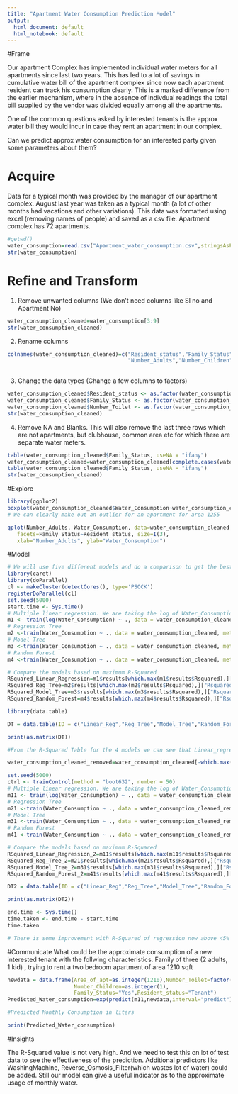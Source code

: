 ```yaml
---
title: "Apartment Water Consumption Prediction Model"
output:
  html_document: default
  html_notebook: default
---
```


#Frame

Our apartment Complex has implemented individual water meters for all apartments since last two years. This has led to a lot of savings in cumulative water bill of the apartment complex since now each apartment resident can track his consumption clearly.  This is a marked difference from the earlier mechanism, where in the absence of indivdual readings the total bill supplied by the vendor was divided equally among all the apartments.

One of the common questions asked by interested tenants is the approx water bill they would incur in case they rent an apartment in our complex.

Can we predict approx water consumption for an interested party given some parameters about them?

# Acquire

Data for a typical month was provided by the manager of our apartment complex.  August last year was taken as a typical month (a lot of other months had vacations and other variations).  This data was formatted using excel (removing names of people) and saved as a csv file. Apartment complex has 72 apartments.


```r
#getwd()
water_consumption=read.csv("Apartment_water_consumption.csv",stringsAsFactors = FALSE)
str(water_consumption)

```
# Refine and Transform

1. Remove unwanted columns (We don't need columns like Sl no and Apartment No)
```r
water_consumption_cleaned=water_consumption[3:9]
str(water_consumption_cleaned)
```
2. Rename columns
```r
colnames(water_consumption_cleaned)=c("Resident_status","Family_Status",
                                      "Number_Adults","Number_Children","Number_Toilet","Area_of_apt","Water_Consumption") 
        
```
3. Change the data types (Change a few columns to factors)

```r
water_consumption_cleaned$Resident_status <- as.factor(water_consumption_cleaned$Resident_status)
water_consumption_cleaned$Family_Status <- as.factor(water_consumption_cleaned$Family_Status)
water_consumption_cleaned$Number_Toilet <- as.factor(water_consumption_cleaned$Number_Toilet)
str(water_consumption_cleaned)
```
4. Remove NA and Blanks. This will also remove the last three rows which are not apartments, but clubhouse, common area etc for which there are separate water meters.
```r

table(water_consumption_cleaned$Family_Status, useNA = "ifany")
water_consumption_cleaned=water_consumption_cleaned[complete.cases(water_consumption_cleaned),]
table(water_consumption_cleaned$Family_Status, useNA = "ifany")
str(water_consumption_cleaned)

```
#Explore
```r
library(ggplot2)
boxplot(water_consumption_cleaned$Water_Consumption~water_consumption_cleaned$Area_of_apt)
# We can clearly make out an outlier for an apartment for area 1255

qplot(Number_Adults, Water_Consumption, data=water_consumption_cleaned, shape=Number_Toilet, color=Number_Toilet, 
   facets=Family_Status~Resident_status, size=I(3),
   xlab="Number_Adults", ylab="Water_Consumption") 
```

#Model

```r
# We will use five different models and do a comparison to get the best model
library(caret)
library(doParallel) 
cl <- makeCluster(detectCores(), type='PSOCK')
registerDoParallel(cl)
set.seed(5000)
start.time <- Sys.time()
# Multiple linear regression. We are taking the log of Water_Consumption as the relation between that and several variables are non -linear
m1 <- train(log(Water_Consumption) ~ ., data = water_consumption_cleaned, method = "lm")
# Regression Tree
m2 <-train(Water_Consumption ~ ., data = water_consumption_cleaned, method = "rpart", metric="Rsquared")
# Model Tree
m3 <-train(Water_Consumption ~ ., data = water_consumption_cleaned, method = "M5",metric="Rsquared")
# Random Forest
m4 <-train(Water_Consumption ~ ., data = water_consumption_cleaned, method = "rf",metric="Rsquared")

# Compare the models based on maximum R-Squared
RSquared_Linear_Regression=m1$results[which.max(m1$results$Rsquared),]["Rsquared"]
RSquared_Reg_Tree=m2$results[which.max(m2$results$Rsquared),]["Rsquared"]
RSquared_Model_Tree=m3$results[which.max(m3$results$Rsquared),]["Rsquared"]
RSquared_Random_Forest=m4$results[which.max(m4$results$Rsquared),]["Rsquared"]

library(data.table)

DT = data.table(ID = c("Linear_Reg","Reg_Tree","Model_Tree","Random_Forest"), R_Squared=c(RSquared_Linear_Regression,RSquared_Reg_Tree,RSquared_Model_Tree,RSquared_Random_Forest))

print(as.matrix(DT))

#From the R-Squared Table for the 4 models we can see that Linear_regression has the highest R-Squared. #However it is still low at approx 37%. Can we improve it. recall that from the visualiazation we did #during explore phase we found a big outlier. Can that be causing an issue? Let us remove that and try

water_consumption_cleaned_removed=water_consumption_cleaned[-which.max(water_consumption_cleaned$Water_Consumption),]

set.seed(5000)
ctrl <- trainControl(method = "boot632", number = 50)
# Multiple linear regression. We are taking the log of Water_Consumption as the relation between that and several variables are non -linear
m11 <- train(log(Water_Consumption) ~ ., data = water_consumption_cleaned_removed, method = "lm",trControl = ctrl)
# Regression Tree
m21 <-train(Water_Consumption ~ ., data = water_consumption_cleaned_removed, method = "rpart", metric="Rsquared",trControl = ctrl)
# Model Tree
m31 <-train(Water_Consumption ~ ., data = water_consumption_cleaned_removed, method = "M5",metric="Rsquared",trControl = ctrl)
# Random Forest
m41 <-train(Water_Consumption ~ ., data = water_consumption_cleaned_removed, method = "rf",metric="Rsquared",trControl = ctrl)

# Compare the models based on maximum R-Squared
RSquared_Linear_Regression_2=m11$results[which.max(m11$results$Rsquared),]["Rsquared"]
RSquared_Reg_Tree_2=m21$results[which.max(m21$results$Rsquared),]["Rsquared"]
RSquared_Model_Tree_2=m31$results[which.max(m31$results$Rsquared),]["Rsquared"]
RSquared_Random_Forest_2=m41$results[which.max(m41$results$Rsquared),]["Rsquared"]

DT2 = data.table(ID = c("Linear_Reg","Reg_Tree","Model_Tree","Random_Forest"), R_Squared=c(RSquared_Linear_Regression_2,RSquared_Reg_Tree_2,RSquared_Model_Tree_2,RSquared_Random_Forest_2))

print(as.matrix(DT2))

end.time <- Sys.time()
time.taken <- end.time - start.time
time.taken

# There is some improvement with R-Squared of regression now above 45%

```
#Communicate
What could be the approximate consumption of a new interested tenant with the follwing characteristics.
Family of three (2 adults, 1 kid) , trying to rent a two bedroom apartment of area 1210 sqft



```r
newdata = data.frame(Area_of_apt=as.integer(1210),Number_Toilet=factor(2),Number_Adults=as.integer(2),
                     Number_Children=as.integer(1),
                     Family_Status="Yes",Resident_status="Tenant")
Predicted_Water_consumption=exp(predict(m11,newdata,interval="predict"))

#Predicted Monthly Consumption in liters

print(Predicted_Water_consumption)

```
#Insights

The R-Squared value is not very high.  And we need to test this on lot of test data to see the effectiveness of the prediction.  Additional predictors like WashingMachine, Reverse_Osmosis_Filter(which wastes lot of water) could be added. Still our model can give a useful indicator as to the approximate usage of monthly water.
